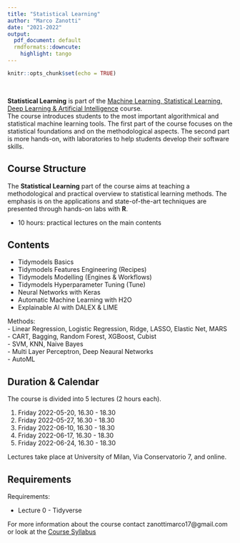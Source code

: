 ```yaml
---
title: "Statistical Learning"
author: "Marco Zanotti"
date: "2021-2022"
output:
  pdf_document: default
  rmdformats::downcute:
    highlight: tango
---
```


```r
knitr::opts_chunk$set(echo = TRUE)
```

&nbsp;  

**Statistical Learning** is part of the 
[Machine Learning, Statistical Learning, Deep Learning & Artificial Intelligence](https://www.unimi.it/en/education/degree-programme-courses/2022/machine-learning-statistical-learning-deep-learning-and-artificial-intelligence)
course.  
The course introduces students to the most important algorithmical and 
statistical machine learning tools. The first part of the course focuses 
on the statistical foundations and on the methodological aspects. 
The second part is more hands-on, with laboratories to help students 
develop their software skills.


## Course Structure

The **Statistical Learning** part of the course aims at teaching a
methodological and practical overview to statistical learning methods. 
The emphasis is on the applications and state-of-the-art techniques 
are presented through hands-on labs with **R**.  

* 10 hours: practical lectures on the main contents  


## Contents

* Tidymodels Basics  
* Tidymodels Features Engineering (Recipes)  
* Tidymodels Modelling (Engines & Workflows)  
* Tidymodels Hyperparameter Tuning (Tune)  
* Neural Networks with Keras  
* Automatic Machine Learning with H2O  
* Explainable AI with DALEX & LIME  

Methods:  
- Linear Regression, Logistic Regression, Ridge, LASSO, Elastic Net, MARS  
- CART, Bagging, Random Forest, XGBoost, Cubist  
- SVM, KNN, Naive Bayes    
- Multi Layer Perceptron, Deep Neaural Networks  
- AutoML  


\pagebreak


## Duration & Calendar

The course is divided into 5 lectures (2 hours each).

1. Friday 2022-05-20, 16.30 - 18.30
2. Friday 2022-05-27, 16.30 - 18.30
3. Friday 2022-06-10, 16.30 - 18.30
4. Friday 2022-06-17, 16.30 - 18.30
5. Friday 2022-06-24, 16.30 - 18.30

Lectures take place at University of Milan, Via Conservatorio 7, and online.   


## Requirements

Requirements:

* Lecture 0 - Tidyverse  


For more information about the course contact zanottimarco17@gmail.com
or look at the 
[Course Syllabus](https://marcozanotti.github.io/statlearning-course/general-infos/statlearn_syllabus.html)

